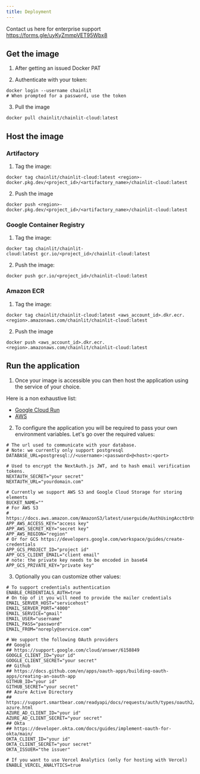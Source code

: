 ```yaml
---
title: Deployment
---
```


<Note>Contact us here for enterprise support https://forms.gle/uyKyZmmpVET95Wbx8 </Note>

## Get the image

1. After getting an issued Docker PAT

2. Authenticate with your token:
```shell
docker login --username chainlit 
# When prompted for a password, use the token
```

3. Pull the image
```shell
docker pull chainlit/chainlit-cloud:latest
```

## Host the image

### Artifactory

1. Tag the image:
```shell
docker tag chainlit/chainlit-cloud:latest <region>-docker.pkg.dev/<project_id>/<artifactory_name>/chainlit-cloud:latest
```

2. Push the image
```shell
docker push <region>-docker.pkg.dev/<project_id>/<artifactory_name>/chainlit-cloud:latest
```

### Google Container Registry

1. Tag the image:
```shell
docker tag chainlit/chainlit-cloud:latest gcr.io/<project_id>/chainlit-cloud:latest
```

2. Push the image:
```shell
docker push gcr.io/<project_id>/chainlit-cloud:latest
```

### Amazon ECR

1. Tag the image:
```shell
docker tag chainlit/chainlit-cloud:latest <aws_account_id>.dkr.ecr.<region>.amazonaws.com/chainlit/chainlit-cloud:latest
```

2. Push the image
```shell
docker push <aws_account_id>.dkr.ecr.<region>.amazonaws.com/chainlit/chainlit-cloud:latest
```

## Run the application

1. Once your image is accessible you can then host the application using the service of your choice.

Here is a non exhaustive list:
- [Google Cloud Run](https://cloud.google.com/run/docs/quickstarts/deploy-container)
- [AWS](https://aws.amazon.com/getting-started/hands-on/deploy-docker-containers/)

2. To configure the application you will be required to pass your own environment variables.
Let's go over the required values:
```shell
# The url used to communicate with your database.
# Note: we currently only support postgresql
DATABASE_URL=postgresql://<username>:<password>@<host>:<port>

# Used to encrypt the NextAuth.js JWT, and to hash email verification tokens.
NEXTAUTH_SECRET="your secret"
NEXTAUTH_URL="yourdomain.com"

# Currently we support AWS S3 and Google Cloud Storage for storing elements
BUCKET_NAME=""
# For AWS S3 
# https://docs.aws.amazon.com/AmazonS3/latest/userguide/AuthUsingAcctOrUserCredentials.html
APP_AWS_ACCESS_KEY="access key"
APP_AWS_SECRET_KEY="secret key"
APP_AWS_REGION="region"
# Or for GCS https://developers.google.com/workspace/guides/create-credentials
APP_GCS_PROJECT_ID="project id"
APP_GCS_CLIENT_EMAIL="client email"
# note: the private key needs to be encoded in base64
APP_GCS_PRIVATE_KEY="private key"
```

3. Optionally you can customize other values:
```shell
# To support credentials authentication
ENABLE_CREDENTIALS_AUTH=true
# On top of it you will need to provide the mailer credentials
EMAIL_SERVER_HOST="servicehost"
EMAIL_SERVER_PORT="4000"
EMAIL_SERVICE="gmail"
EMAIL_USER="username"
EMAIL_PASS="password"
EMAIL_FROM="noreply@service.com"

# We support the following OAuth providers
## Google 
## https://support.google.com/cloud/answer/6158849
GOOGLE_CLIENT_ID="your id"
GOOGLE_CLIENT_SECRET="your secret"
## Github 
## https://docs.github.com/en/apps/oauth-apps/building-oauth-apps/creating-an-oauth-app
GITHUB_ID="your id"
GITHUB_SECRET="your secret"
## Azure Active Directory 
## https://support.smartbear.com/readyapi/docs/requests/auth/types/oauth2/tutorial-azure.html
AZURE_AD_CLIENT_ID="your id"
AZURE_AD_CLIENT_SECRET="your secret"
## Okta 
## https://developer.okta.com/docs/guides/implement-oauth-for-okta/main/
OKTA_CLIENT_ID="your id"
OKTA_CLIENT_SECRET="your secret"
OKTA_ISSUER="the issuer"

# If you want to use Vercel Analytics (only for hosting with Vercel)
ENABLE_VERCEL_ANALYTICS=true
```
